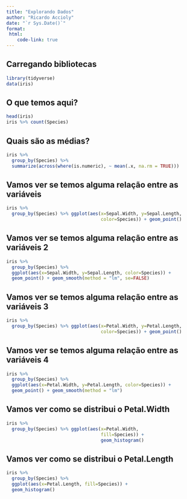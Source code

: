 ```yaml
---
title: "Explorando Dados"
author: "Ricardo Accioly"
date: "`r Sys.Date()`"
format:
 html:
    code-link: true
---
```


## Carregando bibliotecas

```r
library(tidyverse)
data(iris)
```

## O que temos aqui?

```r
head(iris)
iris %>% count(Species)
```

## Quais são as médias?

```r
iris %>% 
  group_by(Species) %>% 
  summarize(across(where(is.numeric), ~ mean(.x, na.rm = TRUE)))
```

## Vamos ver se temos alguma relação entre as variáveis

```r
iris %>% 
  group_by(Species) %>% ggplot(aes(x=Sepal.Width, y=Sepal.Length, 
                                   color=Species)) + geom_point()
```

## Vamos ver se temos alguma relação entre as variáveis 2

```r
iris %>% 
  group_by(Species) %>% 
  ggplot(aes(x=Sepal.Width, y=Sepal.Length, color=Species)) +
  geom_point() + geom_smooth(method = "lm", se=FALSE)
```

## Vamos ver se temos alguma relação entre as variáveis 3

```r
iris %>% 
  group_by(Species) %>% ggplot(aes(x=Petal.Width, y=Petal.Length, 
                                   color=Species)) + geom_point()
```

## Vamos ver se temos alguma relação entre as variáveis 4

```r
iris %>% 
  group_by(Species) %>% 
  ggplot(aes(x=Petal.Width, y=Petal.Length, color=Species)) +
  geom_point() + geom_smooth(method = "lm")
```

## Vamos ver como se distribui o Petal.Width

```r
iris %>% 
  group_by(Species) %>% ggplot(aes(x=Petal.Width, 
                                   fill=Species)) + 
                                   geom_histogram()
```

## Vamos ver como se distribui o Petal.Length

```r
iris %>% 
  group_by(Species) %>% 
  ggplot(aes(x=Petal.Length, fill=Species)) + 
  geom_histogram()
```
